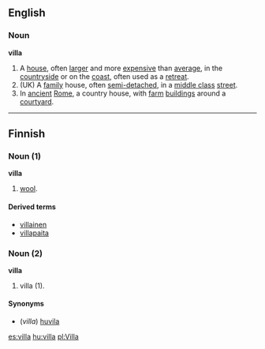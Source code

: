 ==English==
===Noun===
'''villa'''
{{wikipedia}}
# A [[house]], often [[larger]] and more [[expensive]] than [[average]], in the [[countryside]] or on the [[coast]], often used as a [[retreat]].
# (UK) A [[family]] house, often [[semi-detached]], in a [[middle class]] [[street]].
# In [[ancient]] [[Rome]], a country house, with [[farm]] [[building]]s around a [[courtyard]].

----

==Finnish==

===Noun (1)===
'''villa'''

# [[wool]].

====Derived terms====
*[[villainen]]
*[[villapaita]]

===Noun (2)===
'''villa'''

# villa (1).

====Synonyms====
*(''villa'') [[huvila]]

[[es:villa]]
[[hu:villa]]
[[pl:Villa]]
